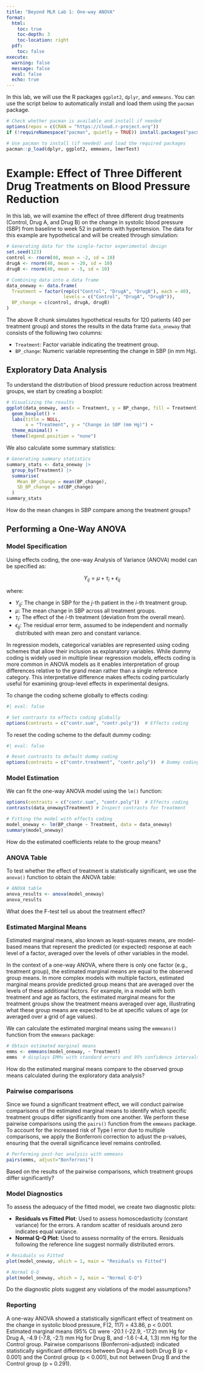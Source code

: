 ```yaml
---
title: "Beyond MLR Lab 1: One-way ANOVA"
format:
  html:
    toc: true
    toc-depth: 3
    toc-location: right
  pdf:
    toc: false
execute:
  warning: false
  message: false
  eval: false
  echo: true
---
```



::: {.callout-note icon=false title="Preliminary setup"}
In this lab, we will use the R packages `ggplot2`, `dplyr`, and `emmeans`. You can use the script below to automatically install and load them using the `pacman` package.

```r
# Check whether pacman is available and install if needed
options(repos = c(CRAN = "https://cloud.r-project.org"))
if (!requireNamespace("pacman", quietly = TRUE)) install.packages("pacman")

# Use pacman to install (if needed) and load the required packages
pacman::p_load(dplyr, ggplot2, emmeans, lmerTest)
```
:::

# Example: Effect of Three Different Drug Treatments on Blood Pressure Reduction

In this lab, we will examine the effect of three different drug treatments (Control, Drug A, and Drug B) on the change in systolic blood pressure (SBP) from baseline to week 52 in patients with hypertension. The data for this example are hypothetical and will be created through simulation:

```r
# Generating data for the single-factor experimental design
set.seed(123)
control <- rnorm(40, mean = -2, sd = 10)
drugA <- rnorm(40, mean = -20, sd = 10)
drugB <- rnorm(40, mean = -5, sd = 10)

# Combining data into a data frame
data_oneway <- data.frame(
  Treatment = factor(rep(c("Control", "DrugA", "DrugB"), each = 40),
                     levels = c("Control", "DrugA", "DrugB")),
  BP_change = c(control, drugA, drugB)
)
```

The above R chunk simulates hypothetical results for 120 patients (40 per treatment group) and stores the results in the data frame `data_oneway` that consists of the following two columns:

* `Treatment`: Factor variable indicating the treatment group.
* `BP_change`: Numeric variable representing the change in SBP (in mm Hg).

## Exploratory Data Analysis

To understand the distribution of blood pressure reduction across treatment groups, we start by creating a boxplot:

```r
# Visualizing the results
ggplot(data_oneway, aes(x = Treatment, y = BP_change, fill = Treatment)) +
  geom_boxplot() +
  labs(title = NULL,
       x = "Treatment", y = "Change in SBP (mm Hg)") +
  theme_minimal() +
  theme(legend.position = "none")
```

We also calculate some summary statistics:

```r
# Generating summary statistics
summary_stats <- data_oneway |>
  group_by(Treatment) |>
  summarise(
    Mean_BP_change = mean(BP_change),
    SD_BP_change = sd(BP_change)
  )
summary_stats
```

::: {.callout-important icon=false title="Question"}
How do the mean changes in SBP compare among the treatment groups?
:::

## Performing a One-Way ANOVA

### Model Specification

Using effects coding, the one-way Analysis of Variance (ANOVA) model can be specified as:


$$
Y_{ij} = \mu + \tau_i + \epsilon_{ij}
$$

where:

- $Y_{ij}$: The change in SBP for the $j$-th patient in the $i$-th treatment group.
- $\mu$: The mean change in SBP across all treatment groups.
- $\tau_i$: The effect of the $i$-th treatment (deviation from the overall mean).
- $\epsilon_{ij}$: The residual error term, assumed to be independent and normally distributed with mean zero and constant variance.

::: {.callout-note title="Coding schemes for categorical variables"}
In regression models, categorical variables are represented using coding schemes that allow their inclusion as explanatory variables. While dummy coding is widely used in multiple linear regression models, effects coding is more common in ANOVA models as it enables interpretation of group differences relative to the grand mean rather than a single reference category. This interpretative difference makes effects coding particularly useful for examining group-level effects in experimental designs.

To change the coding scheme globally to effects coding:
```r
#| eval: false

# Set contrasts to effects coding globally
options(contrasts = c("contr.sum", "contr.poly"))  # Effects coding
```

To reset the coding scheme to the default dummy coding:
```r
#| eval: false

# Reset contrasts to default dummy coding
options(contrasts = c("contr.treatment", "contr.poly"))  # Dummy coding
```
:::

### Model Estimation

We can fit the one-way ANOVA model using the `lm()` function:

```r
options(contrasts = c("contr.sum", "contr.poly"))  # Effects coding
contrasts(data_oneway$Treatment) # Inspect contrasts for Treatment

# Fitting the model with effects coding
model_oneway <- lm(BP_change ~ Treatment, data = data_oneway)
summary(model_oneway)
```

::: {.callout-important icon=false title="Question"}
How do the estimated coefficients relate to the group means?
:::

### ANOVA Table

To test whether the effect of treatment is statistically significant, we use the `anova()` function to obtain the ANOVA table:

```r
# ANOVA table
anova_results <- anova(model_oneway)
anova_results
```

::: {.callout-important icon=false title="Question"}
What does the F-test tell us about the treatment effect?
:::

### Estimated Marginal Means

Estimated marginal means, also known as least-squares means, are model-based means that represent the predicted (or expected) response at each level of a factor, averaged over the levels of other variables in the model.

In the context of a one-way ANOVA, where there is only one factor (e.g., treatment group), the estimated marginal means are equal to the observed group means. In more complex models with multiple factors, estimated marginal means provide predicted group means that are averaged over the levels of these additional factors. For example, in a model with both treatment and age as factors, the estimated marginal means for the treatment groups show the treatment means averaged over age, illustrating what these group means are expected to be at specific values of age (or averaged over a grid of age values).

We can calculate the estimated marginal means using the `emmeans()` function from the `emmeans` package:

```r
# Obtain estimated marginal means
emms <- emmeans(model_oneway, ~ Treatment)
emms  # displays EMMs with standard errors and 95% confidence intervals
```

::: {.callout-important icon=false title="Question"}
How do the estimated marginal means compare to the observed group means calculated during the exploratory data analysis?
:::

### Pairwise comparisons

Since we found a significant treatment effect, we will conduct pairwise comparisons of the estimated marginal means to identify which specific treatment groups differ significantly from one another. We perform these pairwise comparisons using the `pairs()` function from the `emmeans` package. To account for the increased risk of Type I error due to multiple comparisons, we apply the Bonferroni correction to adjust the p-values, ensuring that the overall significance level remains controlled.

```r
# Performing post-hoc analysis with emmeans
pairs(emms, adjust="Bonferroni")
```

::: {.callout-important icon=false title="Question"}
Based on the results of the pairwise comparisons, which treatment groups differ significantly?
:::

### Model Diagnostics

To assess the adequacy of the fitted model, we create two diagnostic plots:

- **Residuals vs Fitted Plot**: Used to assess homoscedasticity (constant variance) for the errors. A random scatter of residuals around zero indicates equal variance.
- **Normal Q-Q Plot**: Used to assess normality of the errors. Residuals following the reference line suggest normally distributed errors.



```r
# Residuals vs Fitted
plot(model_oneway, which = 1, main = "Residuals vs Fitted")

# Normal Q-Q
plot(model_oneway, which = 2, main = "Normal Q-Q")
```

::: {.callout-important icon=false title="Question"}
Do the diagnostic plots suggest any violations of the model assumptions?
:::

### Reporting
A one-way ANOVA showed a statistically significant effect of treatment on the change in systolic blood pressure, F(2, 117) = 43.86, p < 0.001. Estimated marginal means (95% CI) were -20.1 (-22.9, -17.2) mm Hg for Drug A, -4.9 (-7.8, -2.1) mm Hg for Drug B, and -1.6 (-4.4, 1.3) mm Hg for the Control group. Pairwise comparisons (Bonferroni-adjusted) indicated statistically significant differences between Drug A and both Drug B (p < 0.001) and the Control group (p < 0.001), but not between Drug B and the Control group (p = 0.291).



